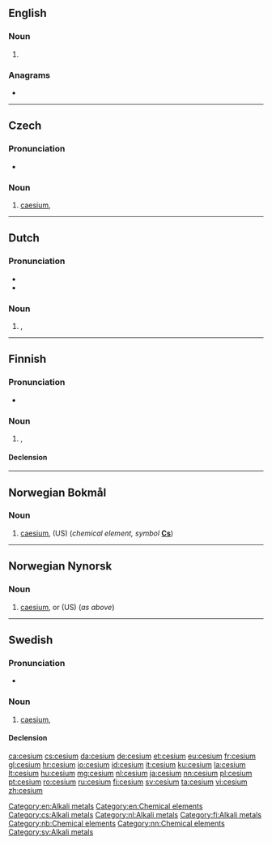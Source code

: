 {{also|césium}}
==English==

===Noun===
{{en-noun|-}}

# {{label|en|US}} {{alternative spelling of|caesium|lang=en}}
<!--Put derived terms, translations, etc, at "caesium"-->

===Anagrams===
* {{l|en|miscue}}

[[Category:en:Alkali metals]]
[[Category:en:Chemical elements]]

----

==Czech==
{{wikipedia|lang=cs}}

===Pronunciation===
* {{IPA|/tsɛːzɪjʊm/|lang=cs}}

===Noun===
{{cs-noun|g=n}}

# [[caesium]], {{l|en|cesium}}

[[Category:cs:Alkali metals]]

----

==Dutch==
{{wikipedia|lang=nl}}
{{elements|Cs|xenon|Xe|barium|Ba|lang=nl}}

===Pronunciation===
* {{audio|Nl-cesium.ogg|Audio|lang=nl}}
* {{IPA|[ˈseː.si.ʏm]|lang=nl}}

===Noun===
{{nl-noun|n|-|-}}

# {{l|en|caesium}}, {{l|en|cesium}}

[[Category:nl:Alkali metals]]

----

==Finnish==
{{wikipedia|lang=fi}}

===Pronunciation===
* {{fi-IPA|seesi.um}}

===Noun===
{{fi-noun}}

# {{l|en|caesium}}, {{l|en|cesium}}

====Declension====
{{fi-decl-risti|n=sg|cesium|||a|i=0}}

[[Category:fi:Alkali metals]]

----

==Norwegian Bokmål==
{{wikipedia|lang=no}}

===Noun===
{{head|nb|noun|g=n|definite singular|cesiumet}} {{label|nb|uncountable}}

# [[caesium]], {{l|en|cesium}} (US) (''chemical element, symbol'' '''[[Cs]]''')

[[Category:nb:Chemical elements]]

----

==Norwegian Nynorsk==
{{wikipedia|lang=nn}}

===Noun===
{{head|nn|noun|g=n|definite singular|cesiumet}} {{label|nn|uncountable}}

# [[caesium]], or {{l|en|cesium}} (US) (''as above'')

[[Category:nn:Chemical elements]]

----

==Swedish==

===Pronunciation===
* {{IPA|/ˈseːsɪɵm/|lang=sv}}

===Noun===
{{sv-noun|n}}

# [[caesium]], {{l|en|cesium}}

====Declension====
{{sv-noun-unc-irreg-n|2=cesiumet}}

[[Category:sv:Alkali metals]]

[[ca:cesium]]
[[cs:cesium]]
[[da:cesium]]
[[de:cesium]]
[[et:cesium]]
[[eu:cesium]]
[[fr:cesium]]
[[gl:cesium]]
[[hr:cesium]]
[[io:cesium]]
[[id:cesium]]
[[it:cesium]]
[[ku:cesium]]
[[la:cesium]]
[[lt:cesium]]
[[hu:cesium]]
[[mg:cesium]]
[[nl:cesium]]
[[ja:cesium]]
[[nn:cesium]]
[[pl:cesium]]
[[pt:cesium]]
[[ro:cesium]]
[[ru:cesium]]
[[fi:cesium]]
[[sv:cesium]]
[[ta:cesium]]
[[vi:cesium]]
[[zh:cesium]]